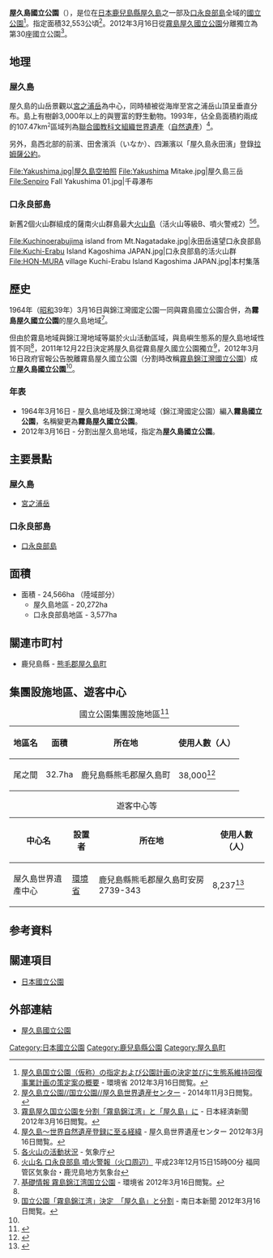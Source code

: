 {{Infobox protected area
| name            = 屋久島國立公園
| alt_name        = Yakushima National Park<br>{{lang|ja|屋久島国立公園}}
| iucn_category   = Ia
| photo           = Jhomonsugi in Yaku Island Japan 001.JPG
| photo_width     = 
| photo_caption   = [[繩文杉|繩文杉]]
| map             = Japan Okinawa
| map_width       = 250
| location        = {{JPN}}[[鹿兒島縣|鹿兒島縣]]
| nearest_city    = 
| lat_d           = 30.337306
| long_d          = 130.503833
| area            = 陸域：{{convert|24,566|ha|km2|sigfig=3}}<ref name="ywhcc" /><ref>{{Cite web |url=http://www.env.go.jp/park/yakushima/ywhcc/np/yakushimanp.pdf |title=屋久島国立公園と屋久島世界自然遺産について |access-date=2020-10-09 |archive-date=2020-12-17 |archive-url=https://web.archive.org/web/20201217101323/http://www.env.go.jp/park/yakushima/ywhcc/np/yakushimanp.pdf |dead-url=no }}</ref>
| established     = 2012年3月16日
| visitation_num  = 160,000
| visitation_year = 2018
| visitation_ref  = <ref name="国立公園の利用者数（公園、年次別）">{{Cite web |url=http://www.env.go.jp/park/doc/data/natural/data/naturalpark_4.pdf |title=国立公園の利用者数（公園、年次別） |work=関連法令・各種資料 > 自然保護各種データ |publisher=環境省 |accessdate=2020-09-27 |archive-date=2020-05-24 |archive-url=https://web.archive.org/web/20200524062329/http://www.env.go.jp/park/doc/data/natural/data/naturalpark_4.pdf |dead-url=no }}</ref>
| governing_body  = [[環境省|環境省]]
| url             = http://www.env.go.jp/park/yakushima/
}}
'''屋久島國立公園'''（{{jpn|j=屋久島国立公園|hg=やくしまこくりつこうえん}}），是位在[[日本|日本]][[鹿兒島縣|鹿兒島縣]][[屋久島|屋久島]]之一部及[[口永良部島|口永良部島]]全域的[[日本國立公園|國立公園]]<ref name="環境省計画">[http://www.env.go.jp/press/file_view.php?serial=18106&hou_id=14126 屋久島国立公園（仮称）の指定および公園計画の決定並びに生態系維持回復事業計画の策定案の概要] {{Wayback|url=http://www.env.go.jp/press/file_view.php?serial=18106&hou_id=14126 |date=20201217101420 }} - 環境省 2012年3月16日閲覧。</ref>。指定面積32,553公頃<ref name="ywhcc">[http://www.env.go.jp/park/yakushima/ywhcc/np/np.htm 屋久島立公園//国立公園//屋久島世界遺産センター] {{Wayback|url=http://www.env.go.jp/park/yakushima/ywhcc/np/np.htm |date=20201217101340 }} - 2014年11月3日閲覧。</ref>。2012年3月16日從[[霧島錦江灣國立公園|霧島屋久國立公園]]分離獨立為第30座國立公園<ref name="経済新聞20120316">[http://www.nikkei.com/news/category/article/g=96958A9C93819695E3E4E2E3E38DE3E4E2E1E0E2E3E09180E2E2E2E2;at=DGXZZO0195583008122009000000 霧島屋久国立公園を分割「霧島錦江湾」と「屋久島」に] - 日本経済新聞 2012年3月16日閲覧。</ref>。
== 地理 ==
=== 屋久島 ===
屋久島的山岳景觀以[[宮之浦岳|宮之浦岳]]為中心，同時植被從海岸至宮之浦岳山頂呈垂直分布。島上有樹齡3,000年以上的{{link-ja|屋久杉|屋久杉}}與豐富的野生動物。1993年，佔全島面積約兩成的107.47km<small><sup>2</sup></small>區域列為[[聯合國教科文組織|聯合國教科文組織]][[世界遺產|世界遺產]]（[[自然遺產|自然遺產]]）<ref>[http://www.env.go.jp/park/kirishima/ywhcc/wh/toroku.htm 屋久島～世界自然遺産登録に至る経緯] {{Wayback|url=http://www.env.go.jp/park/kirishima/ywhcc/wh/toroku.htm |date=20130621012955 }} - 屋久島世界遺産センター 2012年3月16日閲覧。</ref>。

另外，島西北部的前濱、田舍濱浜（いなか）、四瀨濱以「屋久島永田濱」登錄[[拉姆薩公約|拉姆薩公約]]。

{{See also|屋久島}}

<gallery>
File:Yakushima.jpg|屋久島空拍照
File:Yakushima Mitake.jpg|屋久島三岳
File:Senpiro Fall Yakushima 01.jpg|千尋瀑布
</gallery>

=== 口永良部島 ===
新舊2個火山群組成的薩南火山群島最大[[火山島|火山島]]（活火山等級B、噴火警戒2）<ref>[http://www.data.jma.go.jp/svd/vois/data/tokyo/volcano.html 各火山の活動状況] {{Wayback|url=http://www.data.jma.go.jp/svd/vois/data/tokyo/volcano.html |date=20210118013629 }} - 気象庁</ref><ref>[http://www.jma.go.jp/jp/volcano/forecast_05_20111215150008.html 火山名  口永良部島  噴火警報（火口周辺）] {{Wayback|url=http://www.jma.go.jp/jp/volcano/forecast_05_20111215150008.html |date=20120211141937 }}平成23年12月15日15時00分  福岡管区気象台・鹿児島地方気象台</ref>。

{{See also|口永良部島}}

<gallery>
File:Kuchinoerabujima island from Mt.Nagatadake.jpg|永田岳遠望口永良部島
File:Kuchi-Erabu Island Kagoshima JAPAN.jpg|口永良部島的活火山群
File:HON-MURA village Kuchi-Erabu Island Kagoshima JAPAN.jpg|本村集落
</gallery>
== 歷史 ==
1964年（[[昭和|昭和]]39年）3月16日與錦江灣國定公園一同與霧島國立公園合併，為'''霧島屋久國立公園'''的屋久島地域<ref>[http://www.env.go.jp/park/kirishima/intro/basis.html 基礎情報 霧島錦江湾国立公園] {{webarchive|url=https://web.archive.org/web/20120923214524/http://www.env.go.jp/park/kirishima/intro/basis.html |date=2012年9月23日 }} - 環境省 2012年3月16日閲覧。</ref>。

但由於霧島地域與錦江灣地域等屬於火山活動區域，與島嶼生態系的屋久島地域性質不同<ref name="環境省計画"/>，2011年12月22日決定將屋久島從霧島屋久國立公園獨立<ref>[http://www.373news.com/modules/pickup/index.php?storyid=37226 国立公園「霧島錦江湾」決定　「屋久島」と分割] {{Wayback|url=http://www.373news.com/modules/pickup/index.php?storyid=37226 |date=20120111154240 }} - 南日本新聞 2012年3月16日閲覧。</ref>，2012年3月16日政府官報公告脫離霧島屋久國立公園（分割時改稱[[霧島錦江灣國立公園|霧島錦江灣國立公園]]）成立'''屋久島國立公園'''<ref name="経済新聞20120316"/>。

=== 年表 ===
* 1964年3月16日 - 屋久島地域及錦江灣地域（錦江灣國定公園）編入'''霧島國立公園'''，名稱變更為'''霧島屋久國立公園'''。
* 2012年3月16日 - 分割出屋久島地域，指定為'''屋久島國立公園'''。

== 主要景點 ==
=== 屋久島 ===
* [[宮之浦岳|宮之浦岳]]

=== 口永良部島 ===
* [[口永良部島|口永良部島]]

== 面積 ==
* 面積 - 24,566ha （陸域部分）
** 屋久島地區 - 20,272ha
** 口永良部島地區 - 3,577ha

== 關連市町村 ==
* 鹿兒島縣 - [[熊毛郡_(鹿兒島縣)|熊毛郡]][[屋久島町|屋久島町]]
== 集團設施地區、遊客中心 ==
{| class="wikitable" style="text-align:left; font-size:95%"
|+ 國立公園集團設施地區<ref>{{Cite web |url=https://www.env.go.jp/park/doc/data/national/np_7.pdf |title=国立公園集団施設地区 |year=2020 |format=PDF |publisher=環境省 |accessdate=2020-09-27 |archive-date=2020-05-24 |archive-url=https://web.archive.org/web/20200524094446/http://www.env.go.jp/park/doc/data/national/np_7.pdf |dead-url=no }}</ref>
!地區名
!面積
!所在地
!使用人數（人）
|-
|尾之間||32.7ha||鹿兒島縣熊毛郡屋久島町||38,000<ref name="集団施設地区等利用者数">{{Cite web |url=http://www.env.go.jp/park/doc/data/natural/data/naturalpark_7.pdf |title=国立公園集団施設地区等利用者数 |format=PDF |publisher=環境省 |accessdate=2020-09-27 |archive-date=2020-05-24 |archive-url=https://web.archive.org/web/20200524083706/http://www.env.go.jp/park/doc/data/natural/data/naturalpark_7.pdf |dead-url=no }}</ref>
|}
{| class="wikitable" style="text-align:left; font-size:95%"
|+ 遊客中心等
!中心名
!設置者
!所在地
!使用人數（人）
|-
|屋久島世界遺產中心||[[環境省|環境省]]||鹿兒島縣熊毛郡屋久島町安房2739-343||8,237<ref name="ビジターセンター等利用者数">{{Cite web |url=http://www.env.go.jp/park/doc/data/natural/data/naturalpark_8.pdf |title=国立公園内ビジターセンター等利用者数 |format=PDF |publisher=環境省 |access-date=2020-10-09 |archive-date=2019-10-12 |archive-url=https://web.archive.org/web/20191012202323/http://www.env.go.jp/park/doc/data/natural/data/naturalpark_8.pdf |dead-url=no }}</ref>
|}
==参考資料==
{{Reflist}}

== 關連項目 ==
* [[日本國立公園|日本國立公園]]

== 外部連結 ==
{{Commonscat|Yakushima National Park}}
* {{ja}}[http://www.env.go.jp/park/yakushima/ 屋久島國立公園] {{Wayback|url=http://www.env.go.jp/park/yakushima/ |date=20140302053206 }}

{{日本國立公園}}

{{DEFAULTSORT:Yakushima}}
[[Category:日本國立公園|Category:日本國立公園]]
[[Category:鹿兒島縣公園|Category:鹿兒島縣公園]]
[[Category:屋久島町|Category:屋久島町]]